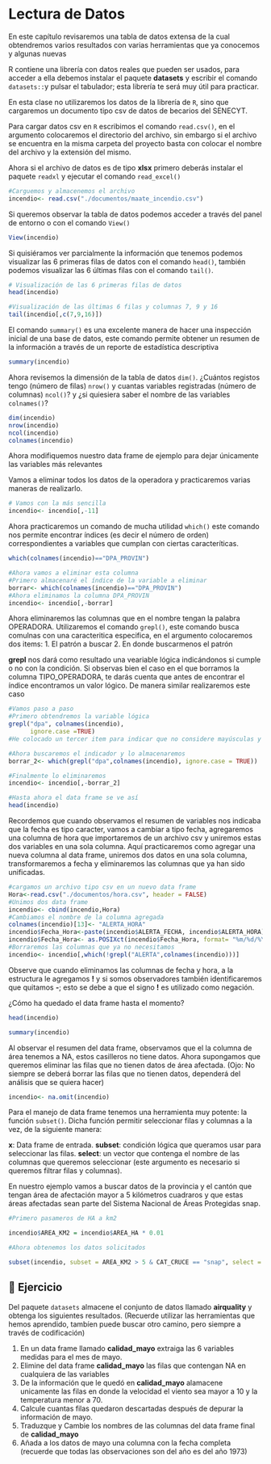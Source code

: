# Lectura de Datos

En este capítulo revisaremos una tabla de datos extensa de la cual obtendremos varios resultados con varias herramientas que ya conocemos y algunas nuevas

R contiene una librería con datos reales que pueden ser usados, para acceder a ella debemos instalar el paquete **datasets** y escribir el comando `datasets::`y pulsar el tabulador; esta librería te será muy útil para practicar. 

En esta clase no utilizaremos los datos de la librería de `R`, sino que cargaremos un documento tipo csv de datos de becarios del SENECYT.

Para cargar datos csv en `R` escribimos el comando `read.csv()`, en el argumento colocaremos el directorio del archivo, sin embargo si el archivo se encuentra en la misma carpeta del proyecto basta con colocar el nombre del archivo y la extensión del mismo. 

Ahora si el archivo de datos es de tipo **xlsx** primero deberás instalar el paquete `readxl` y ejecutar el comando `read_excel()`

```{r}
#Carguemos y almacenemos el archivo
incendio<- read.csv("./documentos/maate_incendio.csv")
```

Si queremos observar la tabla de datos podemos acceder a través del panel de entorno o con el comando `View()`

```{r, eval=FALSE}
View(incendio)
```

Si quisiéramos ver parcialmente la información que tenemos podemos visualizar las 6 primeras filas de datos con el comando `head()`, también podemos visualizar las 6 últimas filas con el comando `tail()`.

```{r}
# Visualización de las 6 primeras filas de datos
head(incendio)

#Visualización de las últimas 6 filas y columnas 7, 9 y 16
tail(incendio[,c(7,9,16)])
```

El comando `summary()` es una excelente manera de hacer una inspección inicial de una base de datos, este comando permite obtener un resumen de la información a través de un reporte de estadística descriptiva

```{r}
summary(incendio)
```

Ahora revisemos la dimensión de la tabla de datos `dim()`. ¿Cuántos registos tengo (número de filas) `nrow()` y cuantas variables registradas (número de columnas) `ncol()`? y ¿si quiesiera saber el nombre de las variables `colnames()`?

```{r}
dim(incendio)
nrow(incendio)
ncol(incendio)
colnames(incendio)
```

Ahora modifiquemos nuestro data frame de ejemplo para dejar únicamente las variables más relevantes

Vamos a eliminar todos los datos de la operadora y practicaremos varias maneras de realizarlo.

```{r}
# Vamos con la más sencilla
incendio<- incendio[,-11]
```

Ahora practicaremos un comando de mucha utilidad `which()` este comando nos permite encontrar índices (es decir el número de orden) correspondientes a variables que cumplan con ciertas caracteríticas.

```{r}
which(colnames(incendio)=="DPA_PROVIN")

#Ahora vamos a eliminar esta columna
#Primero almacenaré el índice de la variable a eliminar
borrar<- which(colnames(incendio)=="DPA_PROVIN")
#Ahora eliminamos la columna DPA_PROVIN
incendio<- incendio[,-borrar]
```

Ahora eliminaremos las columnas que en el nombre tengan la palabra OPERADORA. Utilizaremos el comando `grepl()`, este comando busca comulnas con una caracteritica especifica, en el argumento colocaremos dos items:
1. El patrón a buscar
2. En donde buscarmenos el patrón

**grepl** nos dará como resultado una veariable lógica indicándonos si cumple o no con la condición. Si observas bien el caso en el que borramos la columna TIPO_OPERADORA, te darás cuenta que antes de encontrar el índice encontramos un valor lógico. De manera similar realizaremos este caso

```{r}
#Vamos paso a paso
#Primero obtendremos la variable lógica 
grepl("dpa", colnames(incendio), 
      ignore.case =TRUE)
#He colocado un tercer item para indicar que no considere mayúsculas y minúsculas

#Ahora buscaremos el indicador y lo almacenaremos
borrar_2<- which(grepl("dpa",colnames(incendio), ignore.case = TRUE))

#Finalmente lo eliminaremos
incendio<- incendio[,-borrar_2]

#Hasta ahora el data frame se ve así
head(incendio)
```

Recordemos que cuando observamos el resumen de variables nos indicaba que la fecha es tipo caracter, vamos a cambiar a tipo fecha, agregaremos una columna de hora que importaremos de un archivo csv y uniremos estas dos variables en una sola columna. Aquí practicaremos como agregar una nueva columna al data frame, uniremos dos datos en una sola columna, transformaremos a fecha y eliminaremos las columnas que ya han sido unificadas.

```{r}
#cargamos un archivo tipo csv en un nuevo data frame
Hora<-read.csv("./documentos/hora.csv", header = FALSE)
#Unimos dos data frame
incendio<- cbind(incendio,Hora)
#Cambiamos el nombre de la columna agregada
colnames(incendio)[13]<- "ALERTA_HORA"
incendio$Fecha_Hora<-paste(incendio$ALERTA_FECHA, incendio$ALERTA_HORA)
incendio$Fecha_Hora<- as.POSIXct(incendio$Fecha_Hora, format= "%m/%d/%Y %H:%M:%OS")
#Borraremos las columnas que ya no necesitamos
incendio<- incendio[,which(!grepl("ALERTA",colnames(incendio)))]
```

Observe que cuando eliminamos las columnas de fecha y hora, a la estructura le agregamos **!** y si somos observadores también identificaremos que quitamos **-**; esto se debe a que el signo **!** es utilizado como negación.

¿Cómo ha quedado el data frame hasta el momento?

```{r}
head(incendio)

summary(incendio)
```

Al observar el resumen del data frame, observamos que el la columna de área tenemos a NA, estos casilleros no tiene datos. Ahora supongamos que queremos eliminar las filas que no tienen datos de área afectada. (Ojo: No siempre se deberá borrar las filas que no tienen datos, dependerá del análisis que se quiera hacer)

```{r}
incendio<- na.omit(incendio)
```

Para el manejo de data frame tenemos una herramienta muy potente: la función `subset()`. Dicha función permitir seleccionar filas y columnas a la vez, de la siguiente manera: 

**x**: Data frame de entrada.
**subset**: condición lógica que queramos usar para seleccionar las filas.
**select**: un vector que contenga el nombre de las columnas que queremos seleccionar (este argumento es necesario si queremos filtrar filas y columnas).

En nuestro ejemplo vamos a buscar datos de la provincia y el cantón que tengan área de afectación mayor a 5 kilómetros cuadraros y que estas áreas afectadas sean parte del Sistema Nacional de Áreas Protegidas snap. 

```{r}
#Primero pasameros de HA a km2

incendio$AREA_KM2 = incendio$AREA_HA * 0.01

#Ahora obtenemos los datos solicitados

subset(incendio, subset = AREA_KM2 > 5 & CAT_CRUCE == "snap", select = c(PROVINCIA, CANTON))
```


## 📝 Ejercicio

Del paquete `datasets` almacene el conjunto de datos llamado **airquality** y obtenga los siguientes resultados. (Recuerde utilizar las herramientas que hemos aprendido, tambíen puede buscar otro camino, pero siempre a través de codificación)

1. En un data frame llamado **calidad_mayo** extraiga las 6 variables medidas para el mes de mayo. 
2. Elimine del data frame **calidad_mayo** las filas que contengan NA en cualquiera de las variables
3. De la información que le quedó en **calidad_mayo** alamacene unicamente las filas en donde la velocidad el viento sea mayor a 10 y la temperatura menor a 70.
4. Calcule cuantas filas quedaron descartadas después de depurar la información de mayo. 
5. Traduzque y Cambie los nombres de las columnas del data frame final de **calidad_mayo**
6. Añada a los datos de mayo una columna con la fecha completa (recuerde que todas las observaciones son del año es del año 1973)